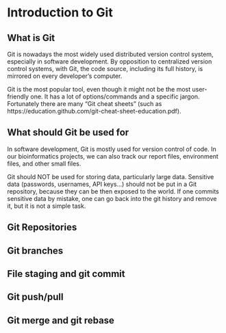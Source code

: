 # Introduction to Git

## What is Git

Git is nowadays the most widely used distributed version control system, especially in software development. By opposition to centralized version control systems, with Git, the code source, including its full history, is mirrored on every developer's computer.

Git is the most popular tool, even though it might not be the most user-friendly one. It has a lot of options/commands and a specific jargon. Fortunately there are many "Git cheat sheets" (such as https://education.github.com/git-cheat-sheet-education.pdf).

## What should Git be used for

In software development, Git is mostly used for version control of code. In our bioinformatics projects, we can also track our report files, environment files, and other small files.

Git should NOT be used for storing data, particularly large data. Sensitive data (passwords, usernames, API keys...) should not be put in a Git repository, because they can be then exposed to the world. If one commits sensitive data by mistake, one can go back into the git history and remove it, but it is not a simple task.

## Git Repositories

## Git branches

## File staging and git commit

## Git push/pull

## Git merge and git rebase

